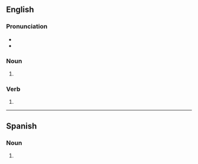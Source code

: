 ==English==

===Pronunciation===
* {{IPA|/ɡæɡz/|lang=en}}
* {{rhymes|æɡz|lang=en}}

===Noun===
{{head|en|noun plural form}}

# {{plural of|gag|lang=en}}

===Verb===
{{head|en|verb form}}

# {{en-third-person singular of|gag}}

----

==Spanish==

===Noun===
{{head|es|noun form}}

# {{plural of|gag|lang=es}}